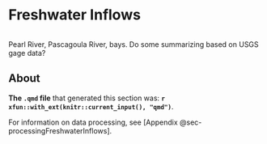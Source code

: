 # Freshwater Inflows  {#sec-freshwaterInflows} 

```r

```


Pearl River, Pascagoula River, bays. Do some summarizing based on USGS gage data?  

## About {.unnumbered}   

**The `.qmd` file** that generated this section was: **`r xfun::with_ext(knitr::current_input(), "qmd")`**. 

For information on data processing, see [Appendix @sec-processingFreshwaterInflows].